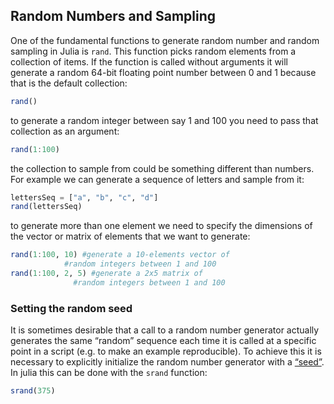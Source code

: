 ## Random Numbers and Sampling

One of the fundamental functions to generate random number and random sampling in Julia is `rand`. This function picks random elements from a collection of items. If the function is called without arguments it will generate a random 64-bit floating point number between 0 and 1 because that is the default collection:

```{julia;}
rand()
```

to generate a random integer between say 1 and 100 you need to pass that collection as an argument:

```{julia;}
rand(1:100)
```

the collection to sample from could be something different than numbers. For example we can generate a sequence of letters and sample from it:

```{julia;}
lettersSeq = ["a", "b", "c", "d"]
rand(lettersSeq)
```

to generate more than one element we need to specify the dimensions of the vector or matrix of elements that we want to generate:

```{julia;}
rand(1:100, 10) #generate a 10-elements vector of
	        #random integers between 1 and 100
rand(1:100, 2, 5) #generate a 2x5 matrix of
	          #random integers between 1 and 100
```
	
### Setting the random seed

It is sometimes desirable that a call to a random number generator actually generates the same "random" sequence each time it is called at a specific point in a script (e.g. to make an example reproducible). To achieve this it is necessary to explicitly initialize the random number generator with a ["seed"](https://en.wikipedia.org/wiki/Random_seed). In julia this can be done with the `srand` function:
   
```{julia; eval=false}
srand(375)
```